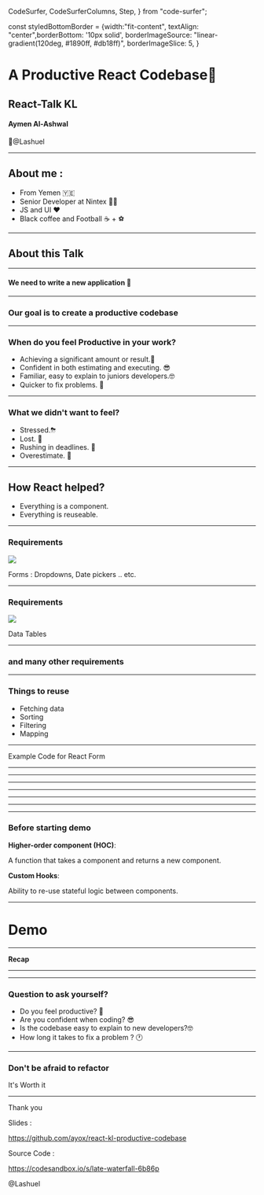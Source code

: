   CodeSurfer,
  CodeSurferColumns,
  Step,
} from "code-surfer";


const styledBottomBorder = {width:"fit-content", textAlign: "center",borderBottom: '10px solid',
borderImageSource: "linear-gradient(120deg, #1890ff, #db18ff)",
  borderImageSlice: 5,
}

# A Productive React Codebase🚀

## React-Talk KL

#### Aymen Al-Ashwal
 👋@Lashuel

---

## About me : 
- From Yemen 🇾🇪 
- Senior Developer at Nintex 👨‍💻
- JS and UI ❤️
- Black coffee and Football ☕️ + ⚽️
---

## About this Talk 

---

#### We need to write a new application 🤔

---

<h3> Our goal is to create a <strong style={styledBottomBorder}>productive</strong> codebase </h3>

---

### When do you feel Productive in your work?

- Achieving a significant amount or result.💪
- Confident in both estimating and executing. 😎
- Familiar, easy to explain to juniors developers.🤓
- Quicker to fix problems. 🚀

---

### What we didn't want to feel?

- Stressed.⛈ 
- Lost. 🧐
- Rushing in deadlines. 😬
- Overestimate. 🤥

---

## How React helped?

- Everything is a component. 
- Everything is reuseable. 

---
### Requirements

<Image src={forms} size='30%'></Image>

Forms : Dropdowns, Date pickers .. etc. 

---

### Requirements


<Image src={dataTable} size='50%'></Image>

Data Tables

---
### and many other requirements
---

### Things to reuse  

- Fetching data 
- Sorting
- Filtering 
- Mapping 


---

Example Code for React Form

---

<FormsExampleCode1/>

---

<FormsExampleCode2/>

---

<FormsExampleCode3/>

---

<FormsExampleCode4/>

---

<FormsExampleCode5/>

---

<FormsExampleCode6/>

---

### Before starting demo 

**Higher-order component (HOC)**: 

A function that takes a component and returns a new component.

**Custom Hooks**: 

Ability to re-use stateful logic between components.

---

# Demo 

---

<strong style={styledBottomBorder}>Recap</strong>

---

<FormsExampleCode7/>

---

### Question to ask yourself?

- Do you feel productive? 💪
- Are you confident when coding? 😎
- Is the codebase easy to explain to new developers?🤓
- How long it takes to fix a problem ? 🕐

---

### Don't be afraid to refactor

<span style={styledBottomBorder}>It's Worth it</span>

---

Thank you 

Slides : 

https://github.com/ayox/react-kl-productive-codebase

Source Code : 

https://codesandbox.io/s/late-waterfall-6b86p

@Lashuel


